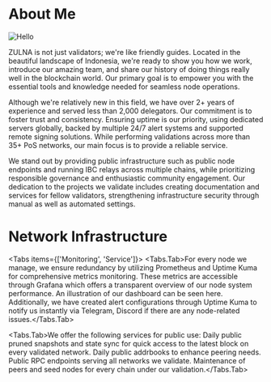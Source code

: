 
# About Me



![Hello](../public/Baaner-web.png)


ZULNA is not just validators; we're like friendly guides. Located in the beautiful landscape of Indonesia, we're ready to show you how we work, introduce our amazing team, and share our history of doing things really well in the blockchain world. Our primary goal is to empower you with the essential tools and knowledge needed for seamless node operations.

Although we're relatively new in this field, we have over 2+ years of experience and served less than 2,000 delegators. Our commitment is to foster trust and consistency. Ensuring uptime is our priority, using dedicated servers globally, backed by multiple 24/7 alert systems and supported remote signing solutions. While performing validations across more than 35+ PoS networks, our main focus is to provide a reliable service.

We stand out by providing public infrastructure such as public node endpoints and running IBC relays across multiple chains, while prioritizing responsible governance and enthusiastic community engagement. Our dedication to the projects we validate includes creating documentation and services for fellow validators, strengthening infrastructure security through manual as well as automated settings.

# Network Infrastructure

<Tabs items={['Monitoring', 'Service']}>
  <Tabs.Tab>For every node we manage, we ensure redundancy by utilizing Prometheus and Uptime Kuma for comprehensive metrics monitoring. These metrics are accessible through Grafana which offers a transparent overview of our node system performance. An illustration of our dashboard can be seen here. Additionally, we have created alert configurations through Uptime Kuma to notify us instantly via Telegram, Discord if there are any node-related issues.</Tabs.Tab>
  
  <Tabs.Tab>We offer the following services for public use:
Daily public pruned snapshots and state sync for quick access to the latest block on every validated network.
Daily public addrbooks to enhance peering needs.
Public RPC endpoints serving all networks we validate.
Maintenance of peers and seed nodes for every chain under our validation.</Tabs.Tab>
</Tabs>
